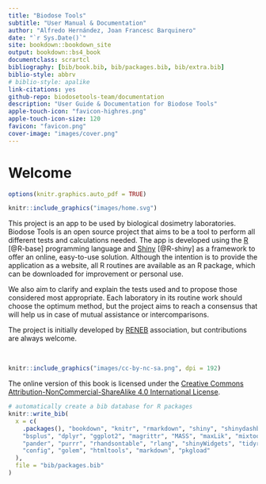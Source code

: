 ```yaml
--- 
title: "Biodose Tools"
subtitle: "User Manual & Documentation"
author: "Alfredo Hernández, Joan Francesc Barquinero"
date: "`r Sys.Date()`"
site: bookdown::bookdown_site
output: bookdown::bs4_book
documentclass: scrartcl
bibliography: [bib/book.bib, bib/packages.bib, bib/extra.bib]
biblio-style: abbrv
# biblio-style: apalike
link-citations: yes
github-repo: biodosetools-team/documentation
description: "User Guide & Documentation for Biodose Tools"
apple-touch-icon: "favicon-highres.png"
apple-touch-icon-size: 120
favicon: "favicon.png"
cover-image: "images/cover.png"
---
```



# Welcome {-}

```r
options(knitr.graphics.auto_pdf = TRUE)
```

```r
knitr::include_graphics("images/home.svg")
```

This project is an app to be used by biological dosimetry laboratories. Biodose Tools is an open source project that aims to be a tool to perform all different tests and calculations needed. The app is developed using the [R](https://www.r-project.org/about.html) [@R-base] programming language and [Shiny](https://shiny.rstudio.com) [@R-shiny] as a framework to offer an online, easy-to-use solution. Although the intention is to provide the application as a website, all R routines are available as an R package, which can be downloaded for improvement or personal use.

We also aim to clarify and explain the tests used and to propose those considered most appropriate. Each laboratory in its routine work should choose the optimum method, but the project aims to reach a consensus that will help us in case of mutual assistance or intercomparisons.

The project is initially developed by [RENEB](http://www.reneb.net) association, but contributions are always welcome.

<br>
\vspace{12px}

```r
knitr::include_graphics("images/cc-by-nc-sa.png", dpi = 192)
```

The online version of this book is licensed under the [Creative Commons Attribution-NonCommercial-ShareAlike 4.0 International License](http://creativecommons.org/licenses/by-nc-sa/4.0/). 

```r
# automatically create a bib database for R packages
knitr::write_bib(
  x = c(
    .packages(), "bookdown", "knitr", "rmarkdown", "shiny", "shinydashboard",
    "bsplus", "dplyr", "ggplot2", "magrittr", "MASS", "maxLik", "mixtools", "msm", 
    "pander", "purrr", "rhandsontable", "rlang", "shinyWidgets", "tidyr", "xtable",
    "config", "golem", "htmltools", "markdown", "pkgload"
  ),
  file = "bib/packages.bib"
)
```

\newpage
